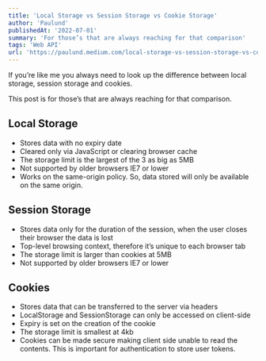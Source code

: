 ```yaml
---
title: 'Local Storage vs Session Storage vs Cookie Storage'
author: 'Paulund'
publishedAt: '2022-07-01'
summary: 'For those’s that are always reaching for that comparison'
tags: 'Web API'
url: 'https://paulund.medium.com/local-storage-vs-session-storage-vs-cookie-storage-bff113d72a11'
---
```


If you’re like me you always need to look up the difference between local storage, session storage and cookies.

This post is for those’s that are always reaching for that comparison.

## Local Storage

- Stores data with no expiry date
- Cleared only via JavaScript or clearing browser cache
- The storage limit is the largest of the 3 as big as 5MB
- Not supported by older browsers IE7 or lower
- Works on the same-origin policy. So, data stored will only be available on the same origin.

## Session Storage

- Stores data only for the duration of the session, when the user closes their browser the data is lost
- Top-level browsing context, therefore it’s unique to each browser tab
- The storage limit is larger than cookies at 5MB
- Not supported by older browsers IE7 or lower

## Cookies

- Stores data that can be transferred to the server via headers
- LocalStorage and SessionStorage can only be accessed on client-side
- Expiry is set on the creation of the cookie
- The storage limit is smallest at 4kb
- Cookies can be made secure making client side unable to read the contents. This is important for authentication to store user tokens.
